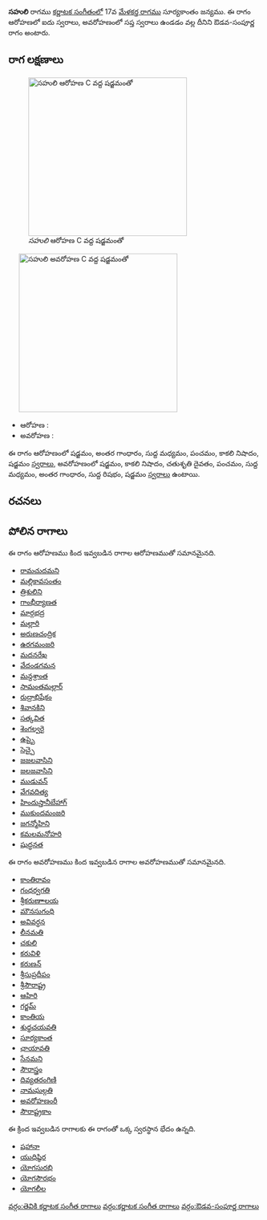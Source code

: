 {{Infobox ragam
	| name          	= సహులి
	| synonym	    	= 
	| mela          	= 
	| chakra        	= 
	| janaka        	= 
	| type          	= ఔడవ-సంపూర్ణ
	| arohanam      	= {{svaraC|S|G3|M1|P|N3|S'}} 
	| avarohanam    	= {{svaraC|S'|N3|D2|P|M1|G3|R1|S}}
	| jeeva         	=
	| chhaya        	=
	| nyasa         	=
	| vishesha      	= 
	| equivalent  		= 
}}
{{కర్ణాటక సంగీత రాగాలు}}
'''సహులి''' రాగము [[కర్ణాటక సంగీతం]]లో 17వ [[మేళకర్త రాగము]] సూర్యకాంతం జన్యము.  ఈ రాగం ఆరోహణలో ఐదు స్వరాలు, అవరోహణంలో సప్త స్వరాలు ఉండడం వల్ల దీనిని ఔడవ-సంపూర్ణ రాగం అంటారు.


==రాగ లక్షణాలు==
[[Image:sahuli_ar_kb2wiki.png|thumb|right|316px|''సహులి'' ఆరోహణ C వద్ద షడ్జమంతో]]
	[[Image:sahuli_av_kb2wiki.png|thumb|right|316px|''సహులి'' అవరోహణ C వద్ద షడ్జమంతో]]

* ఆరోహణ : {{svaraC|S|G3|M1|P|N3|S'}} 
* అవరోహణ : {{svaraC|S'|N3|D2|P|M1|G3|R1|S}}

ఈ రాగం ఆరోహణంలో షడ్జమం, అంతర గాంధారం, సుద్ద మధ్యమం, పంచమం, కాకలి  నిషాదం, షడ్జమం [[స్వరాలు]], అవరోహణంలో షడ్జమం, కాకలి  నిషాదం, చతుశృతి దైవతం, పంచమం, సుద్ద మధ్యమం, అంతర గాంధారం, సుద్ద  రిషభం, షడ్జమం [[స్వరాలు]] ఉంటాయి.

==రచనలు==



==పోలిన రాగాలు==
ఈ రాగం ఆరోహణము కింద ఇవ్వబడిన రాగాల ఆరోహణముతో సమానమైనది.
* [[రామచుదమని]]
* [[మల్లికావసంతం]]
* [[త్రిశులిని]]
* [[గాంభీర్యాణత]]
* [[మార్గభద్ర]]
* [[మల్లారి]]
* [[అరుణచంద్రిక]]
* [[ఉరగమంజరి]]
* [[మదనరేఖ]]
* [[వేదండగమన]]
* [[మన్దశ్రాంత]]
* [[సామంతమల్లార్]]
* [[రుద్రాభిషేకం]]
* [[శివానకిని]]
* [[సత్కవిత]]
* [[శెంగల్వరై]]
* [[ఉప్పై]]
* [[సెచ్చై]]
* [[జజలవాసిని]]
* [[జలజవాసిని]]
* [[ముడువన్]]
* [[వేగవదిత్య]]
* [[హిందుస్తానీబేహాగ్]]
* [[ముకుందమంజరి]]
* [[జగన్మోహిని]]
* [[కమలమనోహరి]]
* [[షుద్ధనత]]

ఈ రాగం అవరోహణము కింద ఇవ్వబడిన రాగాల అవరోహణముతో సమానమైనది.
* [[కాంతిరావం]]
* [[గంధర్వగతి]]
* [[శ్రీకరుణాాలయ]]
* [[ మౌనసుగంధి]]
* [[అవివర్ధన]]
* [[లీనమతి]]
* [[చకులి]]
* [[కరువిళి]]
* [[కరుణన్]]
* [[శ్రీసుప్రదీపం]]
* [[ శ్రీసౌరాష్ట్ర]]
* [[ఆహిరి]]
* [[గర్జమ్]]
* [[కాంతియ]]
* [[శుధ్ధచయవతి]]
* [[సూర్యకాంత]]
* [[ఛాయావతి]]
* [[సేనమని]]
* [[సౌరాస్త్రం]]
* [[దివ్యతరంగిణి]]
* [[నామఘల్గతి]]
* [[అవరోహణంరీ]]
* [[సౌరాష్ట్రకాం]]

ఈ క్రింద ఇవ్వబడిన రాగాలకు ఈ రాగంతో ఒక్క స్వరస్థాన భేదం ఉన్నది.
* [[షహానా]]
* [[యుధిష్ఠిర]]
* [[యోగసురభి]]
* [[యోగసౌరభం]]
* [[యోగలీల]]



[[వర్గం:తెవికి కర్ణాటక సంగీత రాగాలు]]
[[వర్గం:కర్ణాటక సంగీత రాగాలు]]
[[వర్గం:ఔడవ-సంపూర్ణ రాగాలు]]